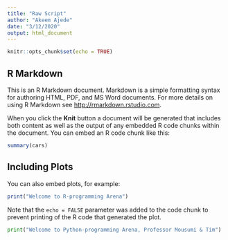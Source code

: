 ```yaml
---
title: "Raw Script"
author: "Akeem Ajede"
date: "3/12/2020"
output: html_document
---
```


```r
knitr::opts_chunk$set(echo = TRUE)
```

## R Markdown

This is an R Markdown document. Markdown is a simple formatting syntax for authoring HTML, PDF, and MS Word documents. For more details on using R Markdown see <http://rmarkdown.rstudio.com>.

When you click the **Knit** button a document will be generated that includes both content as well as the output of any embedded R code chunks within the document. You can embed an R code chunk like this:

```r
summary(cars)
```

## Including Plots

You can also embed plots, for example:

```r
print("Welcome to R-programming Arena")
```

Note that the `echo = FALSE` parameter was added to the code chunk to prevent printing of the R code that generated the plot.

```python
print("Welcome to Python-programming Arena, Professor Mousumi & Tim") 
```

